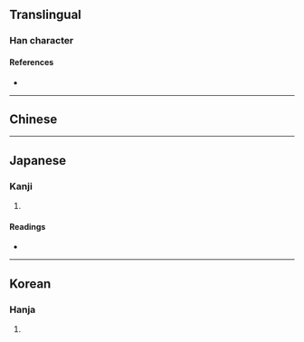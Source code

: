 {{also|璵}}
{{character info}}
==Translingual==

===Han character===
{{Han char|rn=96|rad=玉|as=03|sn=7|four=|canj=MGYSM|ids=⿰𤣩与}}

====References====
* {{Han ref|kx=0727.251|hdz=21102.051|uh=7399|ud=29593}}

----

==Chinese==
{{zh-see|璵}}

----

==Japanese==

===Kanji===
{{ja-kanji|grade=|rs=玉03}}

# {{rfdef|ja|sort=玉03}}

====Readings====
* {{ja-readings|on=よ|kun=|nanori=}}

----

==Korean==

===Hanja===
{{ko-hanja|hangeul=여|eumhun=|rv=yeo|mr=yŏ|y=ye}}

# {{rfdef|ko|sort=玉03}}
